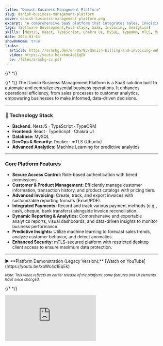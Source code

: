 ```yaml
---
title: "Danish Business Management Platform"
slug: danish-business-management-platform
cover: danish-business-management-platform.png
excerpt: "A comprehensive SaaS platform that integrates sales, invoicing, customer management, analytics, and advanced reporting to optimize business processes and decision-making."
tags: [Software Development,Full-stack, SaaS, Invoicing, Analytics]
skills: [NestJS, React, TypeScript, Chakra UI, MySQL, TypeORM, mTLS, Machine Learning, Docker]
date: 2024-03-04
showOnHome: true
links:
  article: https://arashg.dev/en-US/85/danish-billing-and-invoicing-web-application-screenshots
  video: https://youtu.be/xbWc4o1EqEk
  cv: /files/arashg-cv.pdf
---
```


<div className="max-w-5xl mx-auto space-y-12 py-12">

{/* <!-- Cover / Home Dashboard --> */}
  <div className="relative w-full aspect-[16/9] cursor-zoom-in">
  <ZoomImage src="/danish-bm/business-management-platform-01.png" alt="Business Management Platform" fill />

  </div>
  

{/* <!-- Introduction --> */}
The Danish Business Management Platform is a SaaS solution built to automate and centralize essential business operations. It enhances operational efficiency, from sales processes to customer analytics, empowering businesses to make informed, data-driven decisions.

---
### 🔧 Technology Stack

- **Backend:** NestJS · TypeScript · TypeORM
- **Frontend:** React · TypeScript · Chakra UI
- **Database:** MySQL
- **DevOps & Security:** Docker · mTLS (Ubuntu)
- **Advanced Analytics:** Machine Learning for predictive analytics

---



### Core Platform Features

- **Secure Access Control:** Role-based authentication with tiered permissions.
- **Customer & Product Management:** Efficiently manage customer information, transaction history, and product catalogs with pricing tiers.
- **Advanced Invoicing:** Create, track, and export invoices with customizable reporting formats (Excel/PDF).
- **Integrated Payments:** Record and track various payment methods (e.g., cash, cheque, bank transfers) alongside invoice reconciliation.
- **Dynamic Reporting & Analytics:** Comprehensive and exportable analytics reports, visual dashboards, and data-driven insights to monitor business performance.
- **Predictive Insights:** Utilize machine learning to forecast sales trends, analyze customer behavior, and detect anomalies.
- **Enhanced Security:** mTLS-secured platform with restricted desktop client access to ensure maximum data protection.

---
<div className="space-y-0.5">
  ▶️ **Platform Demonstration (Legacy Version):** [Watch on YouTube](https://youtu.be/xbWc4o1EqEk)  

  <small><em>Note: This video reflects an earlier release of the platform; some features and UI elements have since changed.</em></small>
</div>

{/* <!-- YouTube Demo --> */}
<div className="relative pt-[56.25%]">
  <iframe
    className="absolute top-0 left-0 w-full h-full rounded-2xl shadow-lg"
    src="https://www.youtube.com/embed/xbWc4o1EqEk"
    title="Danish Business Management Platform Demo"
    frameBorder="0"
    allow="accelerometer; autoplay; clipboard-write; encrypted-media; gyroscope; picture-in-picture"
    allowFullScreen
  />
</div>

---
</div>

### 📸 Screenshots

<div className="grid grid-cols-1 md:grid-cols-2 gap-6">
  {[
    'business-management-platform-02.png',
    'business-management-platform-03.png',
    'business-management-platform-04.png',
    'business-management-platform-05.png',
    'business-management-platform-06.png',
    'business-management-platform-07.png',
    'business-management-platform-08png.png',
    'business-management-platform-09.png'
  ].map((file) => (
      <div key={file} className="relative w-full aspect-[16/9] cursor-zoom-in">
        <ZoomImage
          key={file}
          src={`/danish-bm/${file}`}
          alt={file.replace(/-/g, ' ').replace('.png','')}
          fill={"true"}
          style={{ objectFit: 'cover' }}
          className="rounded-2xl shadow-lg"
        />
      </div>
  ))}
</div>

---

